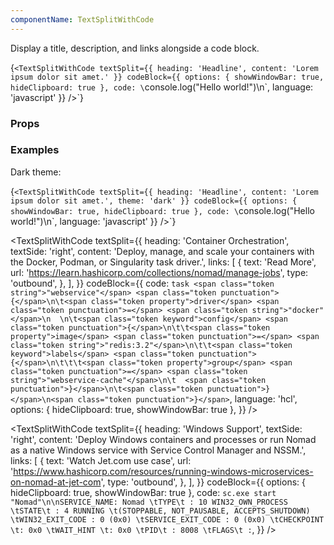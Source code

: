 ```yaml
---
componentName: TextSplitWithCode
---
```


Display a title, description, and links alongside a code block.

<LiveComponent>{`<TextSplitWithCode
  textSplit={{
    heading: 'Headline',
    content: 'Lorem ipsum dolor sit amet.'
  }}
  codeBlock={{
    options: { showWindowBar: true, hideClipboard: true },
    code: \`<span class="token console class-name">console</span><span class="token punctuation">.</span><span class="token method function property-access">log</span><span class="token punctuation">(</span><span class="token string">"Hello world!"</span><span class="token punctuation">)</span>\n\`,
    language: 'javascript'
  }}
/>`}</LiveComponent>

### Props

<PropsTable props={componentProps} />

### Examples

Dark theme:

<LiveComponent>{`<TextSplitWithCode
  textSplit={{
    heading: 'Headline',
    content: 'Lorem ipsum dolor sit amet.',
    theme: 'dark'
  }}
  codeBlock={{
    options: { showWindowBar: true, hideClipboard: true },
    code: \`<span class="token console class-name">console</span><span class="token punctuation">.</span><span class="token method function property-access">log</span><span class="token punctuation">(</span><span class="token string">"Hello world!"</span><span class="token punctuation">)</span>\n\`,
    language: 'javascript'
  }}
/>`}</LiveComponent>

<TextSplitWithCode
  textSplit={{
    heading: 'Container Orchestration',
    textSide: 'right',
    content:
      'Deploy, manage, and scale your containers with the Docker, Podman, or Singularity task driver.',
    links: [
      {
        text: 'Read More',
        url: 'https://learn.hashicorp.com/collections/nomad/manage-jobs',
        type: 'outbound',
      },
    ],
  }}
  codeBlock={{
    code: `task <span class="token string">"webservice"</span> <span class="token punctuation">{</span>\n\t<span class="token property">driver</span> <span class="token punctuation">=</span> <span class="token string">"docker"</span>\n  \n\t<span class="token keyword">config</span> <span class="token punctuation">{</span>\n\t\t<span class="token property">image</span> <span class="token punctuation">=</span> <span class="token string">"redis:3.2"</span>\n\t\t<span class="token keyword">labels</span> <span class="token punctuation">{</span>\n\t\t\t<span class="token property">group</span> <span class="token punctuation">=</span> <span class="token string">"webservice-cache"</span>\n\t  <span class="token punctuation">}</span>\n\t<span class="token punctuation">}</span>\n<span class="token punctuation">}</span>`,
    language: 'hcl',
    options: { hideClipboard: true, showWindowBar: true },
  }}
/>

<TextSplitWithCode
  textSplit={{
    heading: 'Windows Support',
    textSide: 'right',
    content:
      'Deploy Windows containers and processes or run Nomad as a native Windows service with Service Control Manager and NSSM.',
    links: [
      {
        text: 'Watch Jet.com use case',
        url:
          'https://www.hashicorp.com/resources/running-windows-microservices-on-nomad-at-jet-com',
        type: 'outbound',
      },
    ],
  }}
  codeBlock={{
    options: { hideClipboard: true, showWindowBar: true },
    code: `sc.exe start "Nomad"\n\nSERVICE_NAME: Nomad
\tTYPE\t : 10 WIN32_OWN_PROCESS
\tSTATE\t : 4 RUNNING
\t(STOPPABLE, NOT_PAUSABLE, ACCEPTS_SHUTDOWN)
\tWIN32_EXIT_CODE : 0 (0x0)
\tSERVICE_EXIT_CODE : 0 (0x0)
\tCHECKPOINT \t: 0x0
\tWAIT_HINT \t: 0x0
\tPID\t : 8008
\tFLAGS\t :`,
  }}
/>
